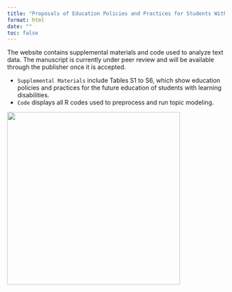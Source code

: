 ---
title: "Proposals of Education Policies and Practices for Students With Learning Disabilities in South Korea: Delphi Surveys and Topic Modeling"
format: html
date: ""
toc: false
---

The website contains supplemental materials and code used to analyze text data. The manuscript is currently under peer review and will be available through the publisher once it is accepted.

-   `Supplemental Materials` include Tables S1 to S6, which show education policies and practices for the future education of students with learning disabilities.
-   `Code` displays all R codes used to preprocess and run topic modeling.

![](images/main.png){fig-align="center" width="400"}
